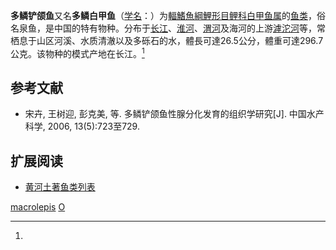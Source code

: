 {{Speciesbox 
| status = LC
| status_system = IUCN3.1
| genus = Onychostoma
| species = macrolepis
| image = Capoeta capoeta capoeta1.jpg
| authority = [[彼得·布莱克尔|Bleeker]], 1871<ref name='id6022'>{{cite web| url =http://www.bioinfo.cn/db05/BjdwSpecies.php?action=view&id=6022| title =多鳞铲颌鱼| work =中国动物物种编目数据库| publisher =中国科学院微生物研究所| author =中国科学院动物研究所| accessdate =2009-04-11| deadurl =yes| archiveurl =https://web.archive.org/web/20160305093753/http://www.bioinfo.cn/db05/BjdwSpecies.php?action=view&id=6022| archivedate =2016-03-05}}</ref>
| synonyms = *''Varicorhinus macrolepis'' Bleeker, 1871
*''Gymnostomus macrolepis'',Bleeker, 1871
}}

'''多鳞铲颌鱼'''又名'''多鳞白甲鱼'''（[[学名|学名]]：{{lang|la|''Onychostoma macrolepis''}}）为[[輻鰭魚綱|輻鰭魚綱]][[鯉形目|鯉形目]][[鲤科|鲤科]][[白甲鱼属|白甲鱼属]]的[[鱼类|鱼类]]，俗名泉鱼，是中国的特有物种。分布于[[长江|长江]]、[[淮河|淮河]]、[[渭河|渭河]]及海河的上游[[滹沱河|滹沱河]]等，常栖息于山区河溪、水质清澈以及多砾石的水，體長可達26.5公分，體重可達296.7公克。该物种的模式产地在长江。<ref name='id6022'/>

== 参考文献 ==
{{reflist}}
* 宋卉, 王树迎, 彭克美, 等. 多鳞铲颌鱼性腺分化发育的组织学研究[J]. 中国水产科学, 2006, 13(5):723至729.

== 扩展阅读 ==
* [[黄河土著鱼类列表|黄河土著鱼类列表]]
{{Taxonbar}}

[[Category:突吻鱼属|macrolepis]]
[[Category:1871年描述的鱼类|O]]